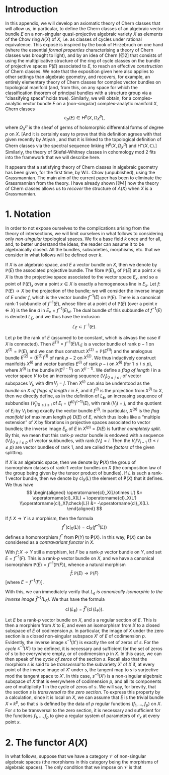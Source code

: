 \providecommand{\HH}{\operatorname{H}}
\providecommand{\rank}{\operatorname{rank}}
\providecommand{\cl}{\operatorname{cl}}
\providecommand{\PP}{\mathbf{P}}

\providecommand{\scr}[1]{{\mathscr{#1}}}
\renewcommand{\cal}[1]{{\mathcal{#1}}}

\renewcommand{\geq}{\geqslant}
\renewcommand{\leq}{\leqslant}

# Introduction {-}

\oldpage{137}

In this appendix, we will develop an axiomatic theory of Chern classes that will allow us, in particular, to define the Chern classes of an algebraic vector bundle $E$ on a non-singular quasi-projective algebraic variety $X$ as elements of the Chow ring $A(X)$ of $X$, i.e. as classes of cycles under rational equivalence.
This exposé is inspired by the book of Hirzebruch on one hand (where the essential _formal properties_ characterising a theory of Chern classes was brought to light), and by an idea of Chern [@2] that consists of using the multiplicative structure of the ring of cycle classes on the bundle of projective spaces $P(E)$ associated to $E$, to reach an effective _construction_ of Chern classes.
We note that the exposition given here also applies to other settings than algebraic geometry, and recovers, for example, an entirely elementary theory of Chern classes for complex vector bundles on topological manifold (and, from this, on any space for which the classification theorem of principal bundles with a structure group via a "classifying space" holds true).
Similarly, we will obtain, for a complex-analytic vector bundle $E$ on a (non-singular) complex-analytic manifold $X$, Chern classes
$$
  c_p(E) \in \HH^p(X,\Omega_X^p),
$$
where $\Omega_X^p$ is the sheaf of germs of holomorphic differential forms of degree $p$ on $X$.
[And it is certainly easy to prove that this definition agrees with that given recently by Atiyah \cite{1}, and that it is linked to the topological definition of Chern classes via the spectral sequence linking $\HH^p(X,\Omega_X^q)$ and $\HH^\bullet(X,\mathbb{C})$.]
Similarly, the theory of Stiefel-Whitney classes in cohomology mod $2$ fits into the framework that we will describe here.

\oldpage{138}

It appears that a satisfying theory of Chern classes in algebraic geometry has been given, for the first time, by W.L. Chow (unpublished), using the Grassmannian.
The main aim of the current paper has been to eliminate the Grassmannian from the theory.
I have already shown [@4] how the theory of Chern classes allows us to _recover_ the structure of $A(X)$ when $X$ is a Grassmannian.


# 1. Notation {#section-1}

In order to not expose ourselves to the complications arising from the theory of intersections, we will limit ourselves in what follows to considering only _non-singular_ topological spaces.
We fix a base field $k$ once and for all, and, to better understand the ideas, the reader can assume it to be algebraically closed.
All the bundles, subvarieties, morphisms, etc. that we consider in what follows will be defined over $k$.

If $X$ is an algebraic space, and $E$ a vector bundle on $X$, then we denote by $\mathbb{P}(E)$ the associated projective bundle.
The fibre $\mathbb{P}(E)_x$ of $\mathbb{P}(E)$ at a point $x\in X$ is thus the projective space associated to the vector space $E_x$, and so a point of $\mathbb{P}(E)_x$ over a point $x\in X$ is exactly a homogeneous line in $E_x$.
Let $f\colon\mathbb{P}(E)\to X$ be the projection of the bundle;
we will consider the inverse image of $E$ under $f$, which is the vector bundle $f^{-1}(E)$ on $\mathbb{P}(E)$.
There is a canonical rank-$1$ subbundle of $f^{-1}(E)$, whose fibre at a point $d$ of $\mathbb{P}(E)$ (over a point $x\in X$) is the line $d$ in $E_x=f^{-1}(E)_d$.
The dual bundle of this subbundle of $f^{-1}(E)$ is denoted $L_E$, and we thus have the inclusion
$$
  \check{L}_E \subset f^{-1}(E).
$$

Let $p$ be the rank of $E$ (assumed to be constant, which is always the case if $X$ is connected).
Then $E^{(1)}=f^{-1}(E)/L_E$ is a vector bundle of rank $p-1$ on $X^{(1)}=\mathbb{P}(E)$, and we can thus construct $X^{(2)}=\mathbb{P}(E^{(1)})$ and the analogous bundle $E^{(2)}=(E^{(1)})^{(1)}$ of rank $p-2$ on $X^{(2)}$.
We thus inductively construct manifolds $X^{(i)}$ and vector bundles $E^{(i)}$ of rank $p-i$ on $X^{(i)}$ (for $1\leq i\leq p$), where $X^{(i)}$ is the bundle $\mathbb{P}(E^{(i-1)})$ on $X^{(i-1)}$.
We define a _flag of length $i$_ in a vector space $V$ to be an increasing sequence $(V_j)_{0\leq j\leq i}$ of vector subspaces $V_j$, with $\dim V_j=j$.
Then $X^{(i)}$ can also be understood as the _bundle on $X$ of flags of length $i$_ in $E$, and if $f^{(i)}$ is the projection from $X^{(i)}$ to $X$, then we directly define, as in the definition of $L_E$, an increasing sequence of subbundles $(V_j)_{0\leq j\leq i}$ of $E_i=(f^{(i)})^{(-1)}(E)$, with $\rank(V_j)=j$, and the quotient of $E_i$ by $V_i$ being exactly the vector bundle $E^{(i)}$.
In particular, $X^{(p)}$ is the _flag manifold_ (of maximum length $p$) $D(E)$ of $E$, which thus looks like a "multiple extension" of $X$ by fibrations in projective spaces associated to vector bundles;
the inverse image $E_p$ of $E$ in $X^{(p)}=D(E)$ is further _completely split_.
By this, we mean that this rank-$p$ vector bundle is endowed with a sequence $(V_i)_{0\leq i\leq p}$ of vector subbundles,
with $\rank(V_i)=i$.
Then the $V_i/V_{i-1}$ ($1\leq i\leq p$) are vector bundles of rank $1$, and are called the _factors_ of the given splitting.

\oldpage{139}

If $X$ is an algebraic space, then we denote by $\PP(X)$ the group of isomorphism classes of rank-$1$ vector bundles on $X$ (the composition law of the group being given by the tensor product of bundles).
If $L$ is such a rank-$1$ vector bundle, then we denote by $\cl_X(L)$ the element of $\PP(X)$ that it defines.
We thus have
$$
  \begin{aligned}
    \cl_X(L\otimes L') &= \cl_X(L) + \cl_X(L')
  \\\cl_X(\check{L}) &= -\cl_X(L).
  \end{aligned}
$$

If $f\colon X\to Y$ is a morphism, then the formula
$$
  f^*(\cl_X(L)) = \cl_X(f^{-1}(L))
$$
defines a homomorphism $f^*$ from $\PP(Y)$ to $\PP(X)$.
In this way, $\PP(X)$ can be considered as a _contravariant functor_ in $X$.

With $f\colon X\to Y$ still a morphism, let $F$ be a rank-$p$ vector bundle on $Y$, and set $E=f^{-1}(F)$.
This is a rank-$p$ vector bundle on $X$, and we have a canonical isomorphism $\mathbb{P}(E)=f^{-1}(\mathbb{P}(F))$, whence a natural morphism
$$
  \bar{f}\colon \mathbb{P}(E) \to \mathbb{P}(F)
$$
[where $E=f^{-1}(F)$].

With this, we can immediately verify that _$L_e$ is canonically isomorphic to the inverse image $\bar{f}^{-1}(L_F)$_.
We thus have the formula
$$
  \cl(L_E) = \bar{f}^*(\cl(L_F)).
$$

Let $E$ be a rank-$p$ vector bundle on $X$, and $s$ a regular section of $E$.
This is then a morphism from $X$ to $E$, and even an isomorphism from $X$ to a closed subspace of $E$ of codimension $p$.
In particular, the image of $X$ under the zero section is a closed non-singular subspace $X'$ of $E$ of codimension $p$.
Evidently, the inverse image $s^{-1}(X')$ is exactly the set of zeros of $s$.
For the _cycle_ $s^{-1}(X')$ to be defined, it is necessary and sufficient for the set of zeros of $s$ to be everywhere empty, or of codimension $p$ in $X$.
In this case, we can then speak of the _cycle of zeros_ of the section $s$.
Recall also that the morphism $s$ is said to be _transversal_ to the subvariety $X'$ of $X$ if, at every point of the inverse image of $X'$ under $s$, the tangent map to $s$ is surjective mod the tangent space to $X'$.
In this case, $s^{-1}(X')$ is a non-singular algebraic subspace of $X$ that is everywhere of codimension $p$, and all its components are of multiplicity $1$ in the cycle of zeros of $s$.
We will say, for brevity, that the section $s$ is _transversal to the zero section_.
To express this property by a calculation, since it is local on $X$, we can assume that $E$ is the trivial bundle $X\times k^p$, so that $s$ is defined by the data of $p$ regular functions $(f_1,\ldots,f_p)$ on $X$.
For $s$ to be transversal to the zero section, it is necessary and sufficient for the functions $f_1,\ldots,f_p$ to give a regular system of parameters of $\scr{O}_x$ at every point $x$.


# 2. The functor $A(X)$ {#section-2}

\oldpage{140}

In what follows, suppose that we have a category $\cal{V}$ of non-singular algebraic spaces (the morphisms in this category being the morphisms of algebraic spaces).
The only condition that we impose on $\cal{V}$ is that
